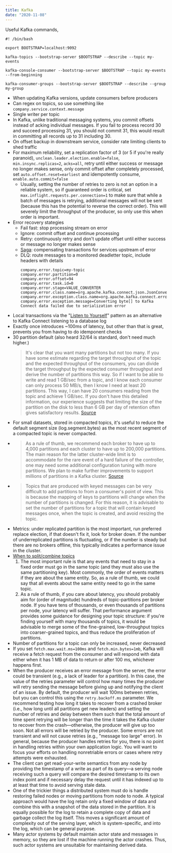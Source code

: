 ```yaml
---
title: Kafka
date: "2020-11-08"
---
```


Useful Kafka commands,

```shell
#! /bin/bash

export BOOTSTRAP=localhost:9092

kafka-topics --bootstrap-server $BOOTSTRAP --describe --topic my-events

kafka-console-consumer --bootstrap-server $BOOTSTRAP --topic my-events --from-beginning

kafka-consumer-groups --bootstrap-server $BOOTSTRAP --describe --group my-group
```

- When updating Kafka versions, update consumers before producers
- Can regex on topics, so use something like `company.service.context.message`
- Single writer per topic
- In Kafka, unlike traditional messaging systems, you commit offsets instead of acking individual messages. If you fail to process record 30 and succeed processing 31, you should not commit 31, this would result in committing all records up to 31 including 30.
- On offset backup in downstream service, consider rate limiting clients to shed traffic
- For maximum reliability, set a replication factor of 3 (or 5 if you're really paranoid), `unclean.leader.election.enable=false`, `min.insync.replicas=2`, `acks=all`, retry until either success or message no longer makes sense, only commit offset after completely processed, set `auto.offset.reset=earliest` and idempotently consume, `enable.auto.commit=false`
  - Usually, setting the number of retries to zero is not an option in a reliable system, so if guaranteed order is critical, set `max.inflight.requests.per.connection=1` to make sure that while a batch of messages is retrying, additional messages will not be sent (because this has the potential to reverse the correct order). This will severely limit the throughput of the producer, so only use this when order is important.
- Error recovery stategies
  - Fail fast: stop processing stream on error
  - Ignore: commit offset and continue processing
  - Retry: continuously retry and don't update offset until either success or message no longer makes sense
  - [Saga](https://microservices.io/patterns/data/saga.html): compensating transactions for services upstream of error
  - DLQ: route messages to a monitored deadletter topic, include headers with details
      ```
      company.error.topic=my-topic
      company.error.partition=0
      company.error.offset=94
      company.error.task.id=0
      company.error.stage=VALUE_CONVERTER
      company.error.class.name=org.apache.kafka.connect.json.JsonConverter
      company.error.exception.class.name=org.apache.kafka.connect.errors.DataException
      company.error.exception.message=Converting byte[] to Kafka Connect data failed due to serialization error
      ```
- Local transactions via the "[Listen to Yourself](https://medium.com/@odedia/listen-to-yourself-design-pattern-for-event-driven-microservices-16f97e3ed066)" pattern as an alternative to Kafka Connect listening to a database log
- Exactly once introduces ~100ms of latency, but other than that is great, prevents you from having to do idemponent checks
- 30 partition default (also heard 32/64 is standard, don't need much higher.)
  > It's clear that you want many partitions but not too many. If you have some estimate regarding the target throughput of the topic and the expected throughput of the consumers, you can divide the target throughput by the expected consumer throughput and derive the number of partitions this way. So if I want to be able to write and read 1 GB/sec from a topic, and I know each consumer can only process 50 MB/s, then I know I need at least 20 partitions. This way, I can have 20 consumers reading from the topic and achieve 1 GB/sec. If you don't have this detailed information, our experience suggests that limiting the size of the partition on the disk to less than 6 GB per day of retention often gives satisfactory results. [Source](https://www.confluent.io/blog/kafka-streams-tables-part-2-topics-partitions-and-storage-fundamentals/)
- For small datasets, stored in compacted topics, it's useful to reduce the default segment size (log.segment.bytes) as the most recent segment of a compacted topic is never compacted.
- > As a rule of thumb, we recommend each broker to have up to 4,000 partitions and each cluster to have up to 200,000 partitions. The main reason for the latter cluster-wide limit is to accommodate for the rare event of a hard failure of the controller, one may need some additional configuration tuning with more partitions. We plan to make further improvements to support millions of partitions in a Kafka cluster. [Source](https://www.confluent.io/blog/apache-kafka-supports-200k-partitions-per-cluster/)
- > Topics that are produced with keyed messages can be very difficult to add partitions to from a consumer's point of view. This is because the mapping of keys to partitions will change when the number of partitions is changed. For this reason, it is advisable to set the number of partitions for a topic that will contain keyed messages once, when the topic is created, and avoid resizing the topic.
- Metrics: under replicated partition is the most important, run preferred replace election, if that doesn't fix it, look for broker down. If the number of underreplicated partitions is fluctuating, or if the number is steady but there are no brokers offline, this typically indicates a performance issue in the cluster.
- [When to split/combine topics](https://www.confluent.io/blog/put-several-event-types-kafka-topic/)
  1. The most important rule is that any events that need to stay in a fixed order must go in the same topic (and they must also use the same partitioning key). Most commonly, the order of events matters if they are about the same entity. So, as a rule of thumb, we could say that all events about the same entity need to go in the same topic.
  2. As a rule of thumb, if you care about latency, you should probably aim for (order of magnitude) hundreds of topic-partitions per broker node. If you have tens of thousands, or even thousands of partitions per node, your latency will suffer. That performance argument provides some guidance for designing your topic structure: if you're finding yourself with many thousands of topics, it would be advisable to merge some of the fine-grained, low-throughput topics into coarser-grained topics, and thus reduce the proliferation of partitions.
- Number of partitions for a topic can only be increased, never decreased
- If you set `fetch.max.wait.ms=100ms` and `fetch.min.bytes=1mb`, Kafka will receive a fetch request from the consumer and will respond with data either when it has 1 MB of data to return or after 100 ms, whichever happens first.
- When the producer receives an error message from the server, the error could be transient (e.g., a lack of leader for a partition). In this case, the value of the retries parameter will control how many times the producer will retry sending the message before giving up and notifying the client of an issue. By default, the producer will wait 100ms between retries, but you can control this using the `retry.backoff.ms` parameter. We recommend testing how long it takes to recover from a crashed broker (i.e., how long until all partitions get new leaders) and setting the number of retries and delay between them such that the total amount of time spent retrying will be longer than the time it takes the Kafka cluster to recover from the crash—otherwise, the producer will give up too soon. Not all errors will be retried by the producer. Some errors are not transient and will not cause retries (e.g., "message too large" error). In general, because the producer handles retries for you, there is no point in handling retries within your own application logic. You will want to focus your efforts on handling nonretriable errors or cases where retry attempts were exhausted.
- The client can get read-your-write semantics from any node by providing the timestamp of a write as part of its query—a serving node receiving such a query will compare the desired timestamp to its own index point and if necessary delay the request until it has indexed up to at least that time to avoid serving stale data.
- One of the trickier things a distributed system must do is handle restoring failed nodes or moving partitions from node to node. A typical approach would have the log retain only a fixed window of data and combine this with a snapshot of the data stored in the partition. It is equally possible for the log to retain a complete copy of data and garbage collect the log itself. This moves a significant amount of complexity out of the serving layer, which is system-specific, and into the log, which can be general purpose.
- Many actor systems by default maintain actor state and messages in memory, so they are lost if the machine running the actor crashes. Thus, such actor systems are unsuitable for maintaining derived data.
